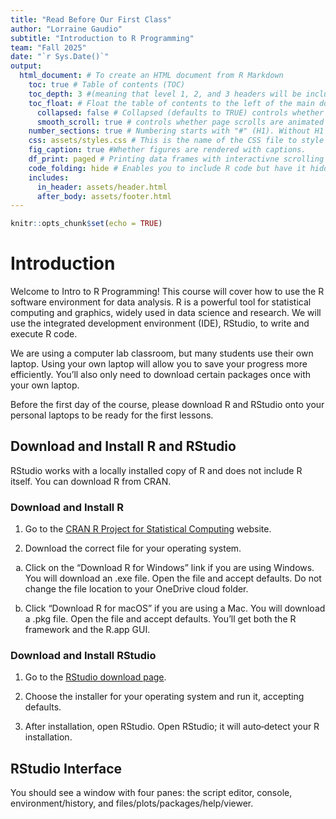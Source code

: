 ```yaml
---
title: "Read Before Our First Class"
author: "Lorraine Gaudio"
subtitle: "Introduction to R Programming"
team: "Fall 2025"
date: "`r Sys.Date()`"
output: 
  html_document: # To create an HTML document from R Markdown
    toc: true # Table of contents (TOC)
    toc_depth: 3 #(meaning that level 1, 2, and 3 headers will be included in the table of contents
    toc_float: # Float the table of contents to the left of the main document
      collapsed: false # Collapsed (defaults to TRUE) controls whether the TOC appears with only the top-level
      smooth_scroll: true # controls whether page scrolls are animated when TOC items are navigated to via mouse clicks.
    number_sections: true # Numbering starts with "#" (H1). Without H1 headers, the H2 headers ("##") will be numbered with 0.1, 0.2, and so on.
    css: assets/styles.css # This is the name of the CSS file to style the HTML document with Boise State Brand. The CSS file must be in the same directory as the R Markdown file.
    fig_caption: true #Whether figures are rendered with captions.
    df_print: paged # Printing data frames with interactivne scrolling
    code_folding: hide # Enables you to include R code but have it hidden by default. (Show hide button)
    includes:
      in_header: assets/header.html
      after_body: assets/footer.html
---
```


```r
knitr::opts_chunk$set(echo = TRUE)
```

# Introduction

Welcome to Intro to R Programming! This course will cover how to use the R software environment for data analysis. R is a powerful tool for statistical computing and graphics, widely used in data science and research. We will use the integrated development environment (IDE), RStudio, to write and execute R code. 

We are using a computer lab classroom, but many students use their own laptop.  Using your own laptop will allow you to save your progress more efficiently.  You'll also only need to download certain packages once with your own laptop.

Before the first day of the course, please download R and RStudio onto your personal laptops to be ready for the first lessons.

## Download and Install R and RStudio

RStudio works with a locally installed copy of R and does not include R itself. You can download R from CRAN.

### Download and Install R

1. Go to the [CRAN R Project for Statistical Computing](https://cran.r-project.org/) website.

2. Download the correct file for your operating system. 

a. Click on the "Download R for Windows" link if you are using Windows. You will download an .exe file. Open the file and accept defaults. Do not change the file location to your OneDrive cloud folder. 

b. Click "Download R for macOS" if you are using a Mac. You will download a .pkg file. Open the file and accept defaults. You’ll get both the R framework and the R.app GUI.

### Download and Install RStudio

1. Go to the [RStudio download page](https://posit.co/download/rstudio-desktop/).

2. Choose the installer for your operating system and run it, accepting defaults.

3. After installation, open RStudio. Open RStudio; it will auto‑detect your R installation.

## RStudio Interface

You should see a window with four panes: the script editor, console, environment/history, and files/plots/packages/help/viewer.

